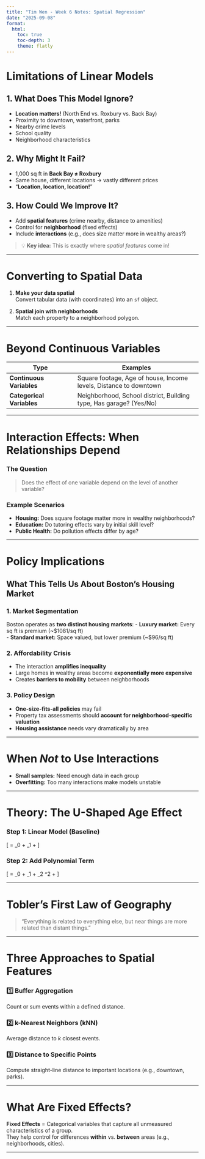 ```yaml
---
title: "Tim Wen - Week 6 Notes: Spatial Regression"
date: "2025-09-08"
format:
  html:
    toc: true
    toc-depth: 3
    theme: flatly
---
```


# Limitations of Linear Models

## 1. What Does This Model Ignore?
- **Location matters!** (North End vs. Roxbury vs. Back Bay)  
- Proximity to downtown, waterfront, parks  
- Nearby crime levels  
- School quality  
- Neighborhood characteristics  

## 2. Why Might It Fail?
- 1,000 sq ft in **Back Bay ≠ Roxbury**  
- Same house, different locations → vastly different prices  
- “**Location, location, location!**”

## 3. How Could We Improve It?
- Add **spatial features** (crime nearby, distance to amenities)  
- Control for **neighborhood** (fixed effects)  
- Include **interactions** (e.g., does size matter more in wealthy areas?)

> 💡 **Key idea:** This is exactly where *spatial features* come in!

---

# Converting to Spatial Data

1. **Make your data spatial**  
   Convert tabular data (with coordinates) into an `sf` object.  

2. **Spatial join with neighborhoods**  
   Match each property to a neighborhood polygon.  

---

# Beyond Continuous Variables

| Type | Examples |
|------|-----------|
| **Continuous Variables** | Square footage, Age of house, Income levels, Distance to downtown |
| **Categorical Variables** | Neighborhood, School district, Building type, Has garage? (Yes/No) |

---

# Interaction Effects: When Relationships Depend

### The Question
> Does the effect of one variable depend on the level of another variable?

### Example Scenarios
- **Housing:** Does square footage matter more in wealthy neighborhoods?  
- **Education:** Do tutoring effects vary by initial skill level?  
- **Public Health:** Do pollution effects differ by age?  

---

# Policy Implications

## What This Tells Us About Boston’s Housing Market

### 1. Market Segmentation
Boston operates as **two distinct housing markets**:
- **Luxury market:** Every sq ft is premium (~$1081/sq ft)  
- **Standard market:** Space valued, but lower premium (~$96/sq ft)

### 2. Affordability Crisis
- The interaction **amplifies inequality**  
- Large homes in wealthy areas become **exponentially more expensive**  
- Creates **barriers to mobility** between neighborhoods  

### 3. Policy Design
- **One-size-fits-all policies** may fail  
- Property tax assessments should **account for neighborhood-specific valuation**  
- **Housing assistance** needs vary dramatically by area  

---

# When *Not* to Use Interactions
- **Small samples:** Need enough data in each group  
- **Overfitting:** Too many interactions make models unstable  

---

# Theory: The U-Shaped Age Effect

### Step 1: Linear Model (Baseline)
\[
\text{Price} = \beta_0 + \beta_1 \text{Age} + \varepsilon
\]

### Step 2: Add Polynomial Term
\[
\text{Price} = \beta_0 + \beta_1 \text{Age} + \beta_2 \text{Age}^2 + \varepsilon
\]

---

# Tobler’s First Law of Geography
> “Everything is related to everything else, but near things are more related than distant things.”

---

# Three Approaches to Spatial Features

### 1️⃣ Buffer Aggregation
Count or sum events within a defined distance.

### 2️⃣ k-Nearest Neighbors (kNN)
Average distance to *k* closest events.

### 3️⃣ Distance to Specific Points
Compute straight-line distance to important locations (e.g., downtown, parks).

---

# What Are Fixed Effects?

**Fixed Effects** = Categorical variables that capture all unmeasured characteristics of a group.  
They help control for differences **within** vs. **between** areas (e.g., neighborhoods, cities).

---
